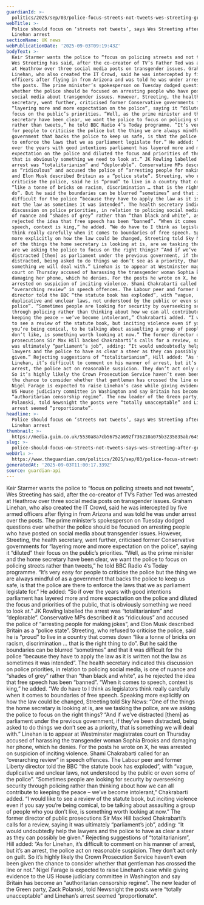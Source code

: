 ```yaml
---
guardianId: >-
  politics/2025/sep/03/police-focus-streets-not-tweets-wes-streeting-graham-linehan-arrest
webTitle: >-
  Police should focus on ‘streets not tweets’, says Wes Streeting after Graham
  Linehan arrest
sectionName: UK news
webPublicationDate: '2025-09-03T09:19:43Z'
bodyText: >-
  Keir Starmer wants the police to “focus on policing streets and not tweets”,
  Wes Streeting has said, after the co-creator of TV’s Father Ted was arrested
  at Heathrow over three social media posts on transgender issues. Graham
  Linehan, who also created the IT Crowd, said he was intercepted by five armed
  officers after flying in from Arizona and was told he was under arrest over
  the posts. The prime minister’s spokesperson on Tuesday dodged questions over
  whether the police should be focused on arresting people who have posted on
  social media about transgender issues. However, Streeting, the health
  secretary, went further, criticised former Conservative governments for
  “layering more and more expectation on the police”, saying it “diluted” their
  focus on the public’s priorities. “Well, as the prime minister and the home
  secretary have been clear, we want the police to focus on policing streets
  rather than tweets,” he told BBC Radio 4’s Today programme. “It’s very easy
  for people to criticise the police but the thing we are always mindful of as a
  government that backs the police to keep us safe, is that the police are there
  to enforce the laws that we as parliament legislate for.” He added: “So if
  over the years with good intentions parliament has layered more and more
  expectation on the police and diluted the focus and priorities of the public,
  that is obviously something we need to look at.” JK Rowling labelled the
  arrest was “totalitarianism” and “deplorable”. Conservative MPs described it
  as “ridiculous” and accused the police of “arresting people for making jokes”,
  and Elon Musk described Britain as a “police state”. Streeting, who refused to
  criticise the police, said he is “proud” to live in a country that comes down
  “like a tonne of bricks on racism, discrimination … that is the right thing to
  do”. But he said the boundaries can be blurred “sometimes” and that it was
  difficult for the police “because they have to apply the law as it is written
  not the law as sometimes it was intended”. The health secretary indicated this
  discussion on police priorities, in relation to policing social media, is one
  of nuance and “shades of grey” rather than “than black and white”, as he
  rejected the idea that free speech has been “banned”. “When it comes to
  speech, context is king,” he added. “We do have to I think as legislators
  think really carefully when it comes to boundaries of free speech. Speaking
  more explicitly on how the law could be changed, Streeting told Sky News: “One
  of the things the home secretary is looking at is, are we tasking the police,
  are we asking the police to focus on the right things? “And if we’ve
  distracted [them] as parliament under the previous government, if they’ve been
  distracted, being asked to do things we don’t see as a priority, that is
  something we will deal with.” Linehan is to appear at Westminster magistrates
  court on Thursday accused of harassing the transgender woman Sophia Brooks and
  damaging her phone, which he denies. For the posts he wrote on X, he was
  arrested on suspicion of inciting violence. Shami Chakrabarti called for an
  “overarching review” in speech offences. The Labour peer and former Liberty
  director told the BBC “the statute book has exploded”, with “vague,
  duplicative and unclear laws, not understood by the public or even some of the
  police”. “Sometimes people are looking for security by overseeking security
  through policing rather than thinking about how we can all contribute to
  keeping the peace – we’ve become intolerant,” Chakrabarti added. “I would like
  to see a review of the statute book, but inciting violence even if you say
  you’re being comical, to be talking about assaulting a group of people who you
  don’t like, is something worth looking at now.” The former director of public
  prosecutions Sir Max Hill backed Chakrabarti’s calls for a review, saying it
  was ultimately “parliament’s job”, adding: “It would undoubtedly help the
  lawyers and the police to have as clear a steer as they can possibly be
  given.” Rejecting suggestions of “totalitarianism”, Hill added: “As for
  Linehan, it’s difficult to comment on his manner of arrest, but it’s an
  arrest, the police act on reasonable suspicion. They don’t act only on guilt.
  So it’s highly likely the Crown Prosecution Service haven’t even been given
  the chance to consider whether that gentleman has crossed the line or not.”
  Nigel Farage is expected to raise Linehan’s case while giving evidence to the
  US House judiciary committee in Washington and say Britain has become an
  “authoritarian censorship regime”. The new leader of the Green party, Zack
  Polanski, told Newsnight the posts were “totally unacceptable” and Linehan’s
  arrest seemed “proportionate”.
headline: >-
  Police should focus on ‘streets not tweets’, says Wes Streeting after Graham
  Linehan arrest
thumbnail: >-
  https://media.guim.co.uk/5530a8a7cb56752a692f736210a075b3235835ab/645_60_1997_1598/500.jpg
slug: >-
  police-should-focus-on-streets-not-tweets-says-wes-streeting-after-graham-linehan-arrest
webUrl: >-
  https://www.theguardian.com/politics/2025/sep/03/police-focus-streets-not-tweets-wes-streeting-graham-linehan-arrest
generatedAt: '2025-09-03T11:00:17.339Z'
source: guardian-api
---
```

Keir Starmer wants the police to “focus on policing streets and not tweets”, Wes Streeting has said, after the co-creator of TV’s Father Ted was arrested at Heathrow over three social media posts on transgender issues. Graham Linehan, who also created the IT Crowd, said he was intercepted by five armed officers after flying in from Arizona and was told he was under arrest over the posts. The prime minister’s spokesperson on Tuesday dodged questions over whether the police should be focused on arresting people who have posted on social media about transgender issues. However, Streeting, the health secretary, went further, criticised former Conservative governments for “layering more and more expectation on the police”, saying it “diluted” their focus on the public’s priorities. “Well, as the prime minister and the home secretary have been clear, we want the police to focus on policing streets rather than tweets,” he told BBC Radio 4’s Today programme. “It’s very easy for people to criticise the police but the thing we are always mindful of as a government that backs the police to keep us safe, is that the police are there to enforce the laws that we as parliament legislate for.” He added: “So if over the years with good intentions parliament has layered more and more expectation on the police and diluted the focus and priorities of the public, that is obviously something we need to look at.” JK Rowling labelled the arrest was “totalitarianism” and “deplorable”. Conservative MPs described it as “ridiculous” and accused the police of “arresting people for making jokes”, and Elon Musk described Britain as a “police state”. Streeting, who refused to criticise the police, said he is “proud” to live in a country that comes down “like a tonne of bricks on racism, discrimination … that is the right thing to do”. But he said the boundaries can be blurred “sometimes” and that it was difficult for the police “because they have to apply the law as it is written not the law as sometimes it was intended”. The health secretary indicated this discussion on police priorities, in relation to policing social media, is one of nuance and “shades of grey” rather than “than black and white”, as he rejected the idea that free speech has been “banned”. “When it comes to speech, context is king,” he added. “We do have to I think as legislators think really carefully when it comes to boundaries of free speech. Speaking more explicitly on how the law could be changed, Streeting told Sky News: “One of the things the home secretary is looking at is, are we tasking the police, are we asking the police to focus on the right things? “And if we’ve distracted [them] as parliament under the previous government, if they’ve been distracted, being asked to do things we don’t see as a priority, that is something we will deal with.” Linehan is to appear at Westminster magistrates court on Thursday accused of harassing the transgender woman Sophia Brooks and damaging her phone, which he denies. For the posts he wrote on X, he was arrested on suspicion of inciting violence. Shami Chakrabarti called for an “overarching review” in speech offences. The Labour peer and former Liberty director told the BBC “the statute book has exploded”, with “vague, duplicative and unclear laws, not understood by the public or even some of the police”. “Sometimes people are looking for security by overseeking security through policing rather than thinking about how we can all contribute to keeping the peace – we’ve become intolerant,” Chakrabarti added. “I would like to see a review of the statute book, but inciting violence even if you say you’re being comical, to be talking about assaulting a group of people who you don’t like, is something worth looking at now.” The former director of public prosecutions Sir Max Hill backed Chakrabarti’s calls for a review, saying it was ultimately “parliament’s job”, adding: “It would undoubtedly help the lawyers and the police to have as clear a steer as they can possibly be given.” Rejecting suggestions of “totalitarianism”, Hill added: “As for Linehan, it’s difficult to comment on his manner of arrest, but it’s an arrest, the police act on reasonable suspicion. They don’t act only on guilt. So it’s highly likely the Crown Prosecution Service haven’t even been given the chance to consider whether that gentleman has crossed the line or not.” Nigel Farage is expected to raise Linehan’s case while giving evidence to the US House judiciary committee in Washington and say Britain has become an “authoritarian censorship regime”. The new leader of the Green party, Zack Polanski, told Newsnight the posts were “totally unacceptable” and Linehan’s arrest seemed “proportionate”.
